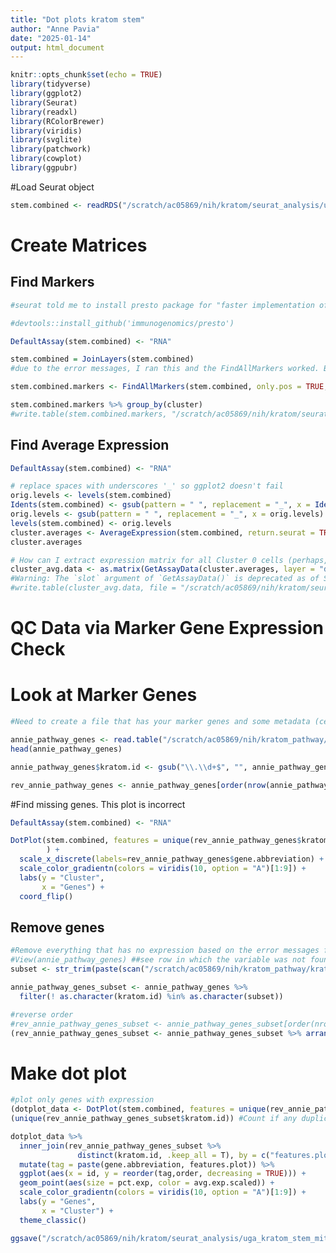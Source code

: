 ```yaml
---
title: "Dot plots kratom stem"
author: "Anne Pavia"
date: "2025-01-14"
output: html_document
---
```


```r
knitr::opts_chunk$set(echo = TRUE)
library(tidyverse)
library(ggplot2)
library(Seurat) 
library(readxl)
library(RColorBrewer)
library(viridis)
library(svglite) 
library(patchwork)
library(cowplot)
library(ggpubr)
```

#Load Seurat object
```r
stem.combined <- readRDS("/scratch/ac05869/nih/kratom/seurat_analysis/uga_kratom_stem_mitr.v1/MIT_AD_AE_cleaned_integrated_seurat_09jan25.rds")
```

# Create Matrices
## Find Markers 
```r
#seurat told me to install presto package for "faster implementation of the Wilcoxon Rank Sum Test (default method for FindMarkers)"

#devtools::install_github('immunogenomics/presto')

DefaultAssay(stem.combined) <- "RNA"

stem.combined = JoinLayers(stem.combined)
#due to the error messages, I ran this and the FindAllMarkers worked. Before doing this, this chunk generated error messages when I ran it: "Warning: No DE genes identifiedWarning: The following tests were not performed: Warning: When testing 0 versus all: data layers are not joined. Please run JoinLayers"

stem.combined.markers <- FindAllMarkers(stem.combined, only.pos = TRUE, min.pct = 0.25, logfc.threshold = 0.25) #min.pct is the minimum fraction that cells cluster needs to be expressing that gene for it to count. logfc.threshhold is the log-fold change in expression between clusters expressing that gene

stem.combined.markers %>% group_by(cluster)
#write.table(stem.combined.markers, "/scratch/ac05869/nih/kratom/seurat_analysis/uga_kratom_stem_mitr.v1/MIT_AD_AE_clean_integrated_all_markers_minpct0.25_minlfc0.25_14jan25.txt", quote = FALSE, sep = "\t", row.names = FALSE)
```

## Find Average Expression
```r
DefaultAssay(stem.combined) <- "RNA"

# replace spaces with underscores '_' so ggplot2 doesn't fail
orig.levels <- levels(stem.combined)
Idents(stem.combined) <- gsub(pattern = " ", replacement = "_", x = Idents(stem.combined))
orig.levels <- gsub(pattern = " ", replacement = "_", x = orig.levels)
levels(stem.combined) <- orig.levels
cluster.averages <- AverageExpression(stem.combined, return.seurat = TRUE)
cluster.averages

# How can I extract expression matrix for all Cluster 0 cells (perhaps, to load into another package)
cluster_avg.data <- as.matrix(GetAssayData(cluster.averages, layer = "data")[, ])
#Warning: The `slot` argument of `GetAssayData()` is deprecated as of SeuratObject 5.0.0. Used the `layer` argument instead.
#write.table(cluster_avg.data, file = "/scratch/ac05869/nih/kratom/seurat_analysis/uga_kratom_stem_mitr.v1/MIT_AD_AE_clean_integrated_cluster_avg_normalized_counts_14jan25.txt", sep = "\t", quote = FALSE)
```

# QC Data via Marker Gene Expression Check 

# Look at Marker Genes
```r
#Need to create a file that has your marker genes and some metadata (cell types, etc.). Change all underscores to either dashes or periods

annie_pathway_genes <- read.table("/scratch/ac05869/nih/kratom_pathway/kratom_pathway_gene_allwin_top_hit.txt", header = TRUE, sep = "\t")
head(annie_pathway_genes)

annie_pathway_genes$kratom.id <- gsub("\\.\\d+$", "", annie_pathway_genes$kratom.id)

rev_annie_pathway_genes <- annie_pathway_genes[order(nrow(annie_pathway_genes):1),]
```

#Find missing genes. This plot is incorrect
```r
DefaultAssay(stem.combined) <- "RNA"

DotPlot(stem.combined, features = unique(rev_annie_pathway_genes$kratom.id), 
        ) +
  scale_x_discrete(labels=rev_annie_pathway_genes$gene.abbreviation) +
  scale_color_gradientn(colors = viridis(10, option = "A")[1:9]) +
  labs(y = "Cluster",
       x = "Genes") + 
  coord_flip()
```

## Remove genes
```r
#Remove everything that has no expression based on the error messages from making the above plot
#View(annie_pathway_genes) ##see row in which the variable was not found in order to subset
subset <- str_trim(paste(scan("/scratch/ac05869/nih/kratom_pathway/kratom_leaf_pathway_genes_absent_allwin_top_hit.txt", what = "character", sep = c(",", " "))))

annie_pathway_genes_subset <- annie_pathway_genes %>%
  filter(! as.character(kratom.id) %in% as.character(subset))

#reverse order
#rev_annie_pathway_genes_subset <- annie_pathway_genes_subset[order(nrow(annie_pathway_genes_subset):1),]
(rev_annie_pathway_genes_subset <- annie_pathway_genes_subset %>% arrange(desc(order))) #another way to do it if your data has "order" column
```

# Make dot plot
```r
#plot only genes with expression
(dotplot_data <- DotPlot(stem.combined, features = unique(rev_annie_pathway_genes_subset$kratom.id))$data)
(unique(rev_annie_pathway_genes_subset$kratom.id)) #Count if any duplicate gene ID's

dotplot_data %>% 
  inner_join(rev_annie_pathway_genes_subset %>% 
               distinct(kratom.id, .keep_all = T), by = c("features.plot"="kratom.id")) %>%
  mutate(tag = paste(gene.abbreviation, features.plot)) %>%
  ggplot(aes(x = id, y = reorder(tag,order, decreasing = TRUE))) +
  geom_point(aes(size = pct.exp, color = avg.exp.scaled)) +
  scale_color_gradientn(colors = viridis(10, option = "A")[1:9]) +
  labs(y = "Genes",
       x = "Cluster") + 
  theme_classic()

ggsave("/scratch/ac05869/nih/kratom/seurat_analysis/uga_kratom_stem_mitr.v1/MIT_AD_AE_new_allwin_pathway_top_hit.png", height = 10, width = 12, bg = "white")
```
